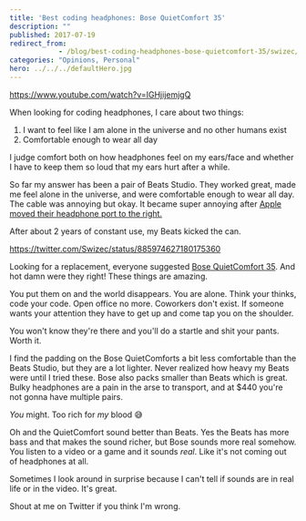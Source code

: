 ```yaml
---
title: 'Best coding headphones: Bose QuietComfort 35'
description: ""
published: 2017-07-19
redirect_from: 
            - /blog/best-coding-headphones-bose-quietcomfort-35/swizec/7712
categories: "Opinions, Personal"
hero: ../../../defaultHero.jpg
---
```

https://www.youtube.com/watch?v=IGHjijemjgQ



When looking for coding headphones, I care about two things:



1. I want to feel like I am alone in the universe and no other humans exist
2. Comfortable enough to wear all day



I judge comfort both on how headphones feel on my ears/face and whether I have to keep them so loud that my ears hurt after a while.



So far my answer has been a pair of Beats Studio. They worked great, made me feel alone in the universe, and were comfortable enough to wear all day. The cable was annoying but okay. It became super annoying after [Apple moved their headphone port to the right.](https://swizec.com/blog/first-day-new-2017-macbook-pro/swizec/7643)



After about 2 years of constant use, my Beats kicked the can.



https://twitter.com/Swizec/status/885974627180175360





Looking for a replacement, everyone suggested [Bose QuietComfort 35](https://www.amazon.com/gp/product/B01E3SNO1G/ref=as_li_tl?ie=UTF8&amp;camp=1789&amp;creative=9325&amp;creativeASIN=B01E3SNO1G&amp;linkCode=as2&amp;tag=ageewitahat-20&amp;linkId=e2da7ce562847b54253ae445a5afa79b). And hot damn were they right! These things are amazing.



You put them on and the world disappears. You are alone. Think your thinks, code your code. Open office no more. Coworkers don&#x27;t exist. If someone wants your attention they have to get up and come tap you on the shoulder.



You won&#x27;t know they&#x27;re there and you&#x27;ll do a startle and shit your pants. Worth it.



I find the padding on the Bose QuietComforts a bit less comfortable than the Beats Studio, but they are a lot lighter. Never realized how heavy my Beats were until I tried these. Bose also packs smaller than Beats which is great. Bulky headphones are a pain in the arse to transport, and at $440 you&#x27;re not gonna have multiple pairs.



_You_ might. Too rich for _my_ blood 😅



Oh and the QuietComfort sound better than Beats. Yes the Beats has more bass and that makes the sound richer, but Bose sounds more real somehow. You listen to a video or a game and it sounds _real_. Like it&#x27;s not coming out of headphones at all.



Sometimes I look around in surprise because I can&#x27;t tell if sounds are in real life or in the video. It&#x27;s great.



Shout at me on Twitter if you think I&#x27;m wrong.